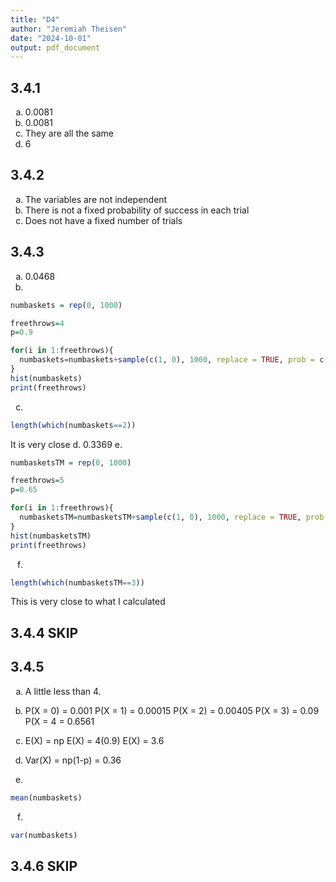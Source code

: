```yaml
---
title: "D4"
author: "Jeremiah Theisen"
date: "2024-10-01"
output: pdf_document
---
```


## 3.4.1 
a. 0.0081
b. 0.0081
c. They are all the same
d. 6

## 3.4.2 
a. The variables are not independent
b. There is not a fixed probability of success in each trial
c. Does not have a fixed number of trials

## 3.4.3 
a. 0.0468
b.
```r
numbaskets = rep(0, 1000)

freethrows=4
p=0.9

for(i in 1:freethrows){
  numbaskets=numbaskets+sample(c(1, 0), 1000, replace = TRUE, prob = c(p, 1-p)) 
}
hist(numbaskets)
print(freethrows)
```
c.
```r
length(which(numbaskets==2))
``` 
It is very close
d. 0.3369
e.  
```r
numbasketsTM = rep(0, 1000)

freethrows=5
p=0.65

for(i in 1:freethrows){
  numbasketsTM=numbasketsTM+sample(c(1, 0), 1000, replace = TRUE, prob = c(p, 1-p)) 
}
hist(numbasketsTM)
print(freethrows)
```
f. 
```r
length(which(numbasketsTM==3))
``` 
This is very close to what I calculated

## 3.4.4 SKIP

## 3.4.5 
a. A little less than 4. 

b. 
P(X = 0) = 0.001
P(X = 1) = 0.00015 
P(X = 2) = 0.00405 
P(X = 3) = 0.09
P(X = 4 = 0.6561 

c. E(X) = np 
E(X) = 4(0.9)
E(X) = 3.6  

d. Var(X) = np(1-p) = 0.36 
e.
```r
mean(numbaskets)
``` 
f. 
```r
var(numbaskets)
```


## 3.4.6 SKIP
